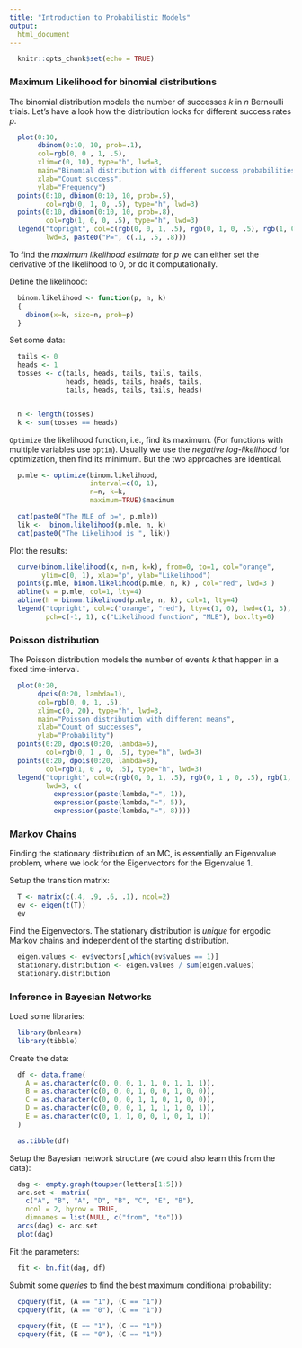 ```yaml
---
title: "Introduction to Probabilistic Models"
output:
  html_document
---
```


```r
  knitr::opts_chunk$set(echo = TRUE)
```

### Maximum Likelihood for binomial distributions

The binomial distribution models the number of successes $k$ in $n$ Bernoulli trials. Let's have a look
how the distribution looks for different success rates $p$.

```r
  plot(0:10,
       dbinom(0:10, 10, prob=.1),
       col=rgb(0, 0 , 1, .5),
       xlim=c(0, 10), type="h", lwd=3,
       main="Binomial distribution with different success probabilities",
       xlab="Count success",
       ylab="Frequency")
  points(0:10, dbinom(0:10, 10, prob=.5),
         col=rgb(0, 1, 0, .5), type="h", lwd=3)
  points(0:10, dbinom(0:10, 10, prob=.8),
         col=rgb(1, 0, 0, .5), type="h", lwd=3)
  legend("topright", col=c(rgb(0, 0, 1, .5), rgb(0, 1, 0, .5), rgb(1, 0, 0, .5)),
         lwd=3, paste0("P=", c(.1, .5, .8)))
```

To find the *maximum likelihood estimate* for $p$ we can either set the derivative of the likelihood to 0, or do it computationally.

Define the likelihood:
```r
  binom.likelihood <- function(p, n, k)
  {
    dbinom(x=k, size=n, prob=p)
  }
```


Set some data:
```r
  tails <- 0
  heads <- 1
  tosses <- c(tails, heads, tails, tails, tails,
              heads, heads, tails, heads, tails,
              tails, heads, tails, tails, heads)


  n <- length(tosses)
  k <- sum(tosses == heads)
```

`Optimize` the likelihood function, i.e., find its maximum. (For functions with multiple variables use `optim`). Usually we use the *negative log-likelihood* for optimization, then find its minimum. But the two approaches are identical.

```r
  p.mle <- optimize(binom.likelihood,
                    interval=c(0, 1),
                    n=n, k=k,
                    maximum=TRUE)$maximum

  cat(paste0("The MLE of p=", p.mle))
  lik <-  binom.likelihood(p.mle, n, k)
  cat(paste0("The Likelihood is ", lik))
```

Plot the results:
```r
  curve(binom.likelihood(x, n=n, k=k), from=0, to=1, col="orange",
        ylim=c(0, 1), xlab="p", ylab="Likelihood")
  points(p.mle, binom.likelihood(p.mle, n, k) , col="red", lwd=3 )
  abline(v = p.mle, col=1, lty=4)
  abline(h = binom.likelihood(p.mle, n, k), col=1, lty=4)
  legend("topright", col=c("orange", "red"), lty=c(1, 0), lwd=c(1, 3),
         pch=c(-1, 1), c("Likelihood function", "MLE"), box.lty=0)
```


### Poisson distribution

The Poisson distribution models the number of events $k$ that happen in a fixed time-interval.

```r
  plot(0:20,
       dpois(0:20, lambda=1),
       col=rgb(0, 0, 1, .5),
       xlim=c(0, 20), type="h", lwd=3,
       main="Poisson distribution with different means",
       xlab="Count of successes",
       ylab="Probability")
  points(0:20, dpois(0:20, lambda=5),
         col=rgb(0, 1 , 0, .5), type="h", lwd=3)
  points(0:20, dpois(0:20, lambda=8),
         col=rgb(1, 0 , 0, .5), type="h", lwd=3)
  legend("topright", col=c(rgb(0, 0, 1, .5), rgb(0, 1 , 0, .5), rgb(1, 0, 0, .5)) ,
         lwd=3, c(
           expression(paste(lambda,"=", 1)),
           expression(paste(lambda,"=", 5)),
           expression(paste(lambda,"=", 8))))
```

### Markov Chains

Finding the stationary distribution of an MC, is essentially an Eigenvalue problem, where we look for the Eigenvectors for the Eigenvalue 1.

Setup the transition matrix:
```r
  T <- matrix(c(.4, .9, .6, .1), ncol=2)
  ev <- eigen(t(T))
  ev
```

Find the Eigenvectors. The stationary distribution is *unique* for ergodic Markov chains and independent of the starting distribution.
```r
  eigen.values <- ev$vectors[,which(ev$values == 1)]
  stationary.distribution <- eigen.values / sum(eigen.values)
  stationary.distribution
```

### Inference in Bayesian Networks

Load some libraries:
```r
  library(bnlearn)
  library(tibble)
```

Create the data:
```r
  df <- data.frame(
    A = as.character(c(0, 0, 0, 1, 1, 0, 1, 1, 1)),
    B = as.character(c(0, 0, 0, 1, 0, 0, 1, 0, 0)),
    C = as.character(c(0, 0, 0, 1, 1, 0, 1, 0, 0)),
    D = as.character(c(0, 0, 0, 1, 1, 1, 1, 0, 1)),
    E = as.character(c(0, 1, 1, 0, 0, 1, 0, 1, 1))
  )

  as.tibble(df)
```

Setup the Bayesian network structure (we could also learn this from the data):
```r
  dag <- empty.graph(toupper(letters[1:5]))
  arc.set <- matrix(
    c("A", "B", "A", "D", "B", "C", "E", "B"),
    ncol = 2, byrow = TRUE,
    dimnames = list(NULL, c("from", "to")))
  arcs(dag) <- arc.set
  plot(dag)
```

Fit the parameters:
```r
  fit <- bn.fit(dag, df)
```

Submit some *queries* to find the best maximum conditional probability:
```r
  cpquery(fit, (A == "1"), (C == "1"))
  cpquery(fit, (A == "0"), (C == "1"))

  cpquery(fit, (E == "1"), (C == "1"))
  cpquery(fit, (E == "0"), (C == "1"))
```
